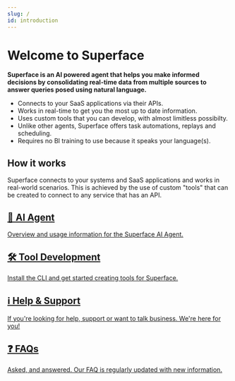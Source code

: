 ```yaml
---
slug: /
id: introduction
---
```


# Welcome to Superface

**Superface is an AI powered agent that helps you make informed decisions by consolidating real-time data from multiple sources to answer queries posed using natural language.**

- Connects to your SaaS applications via their APIs.
- Works in real-time to get you the most up to date information.
- Uses custom tools that you can develop, with almost limitless possibilty.
- Unlike other agents, Superface offers task automations, replays and scheduling.
- Requires no BI training to use because it speaks your language(s).

## How it works
Superface connects to your systems and SaaS applications and works in real-world scenarios. This is achieved by the use of custom "tools" that can be created to connect to any service that has an API.


<section className="row">
  <article className="col col--6 margin-bottom--sm">
    <a href="/docs/agent" className="card padding--lg cardContainer_node_modules-@docusaurus-theme-classic-lib-theme-DocCard-styles-module">
      <h2>🤖 AI Agent</h2>
      <p>Overview and usage information for the Superface AI Agent.</p>
    </a>
  </article>
  <article className="col col--6 margin-bottom--sm">
    <a href="/docs/develop" className="card padding--lg cardContainer_node_modules-@docusaurus-theme-classic-lib-theme-DocCard-styles-module">
      <h2>🛠️ Tool Development</h2>
      <p>Install the CLI and get started creating tools for Superface.</p>
    </a>
  </article>
</section>

<section className="row">
  <article className="col col--6 margin-bottom--sm">
    <a href="/docs/support" className="card padding--lg cardContainer_node_modules-@docusaurus-theme-classic-lib-theme-DocCard-styles-module">
      <h2>ℹ️ Help & Support</h2>
      <p>If you're looking for help, support or want to talk business. We're here for you!</p>
    </a>
  </article>
  <article className="col col--6 margin-bottom--sm">
    <a href="/docs/faq" className="card padding--lg cardContainer_node_modules-@docusaurus-theme-classic-lib-theme-DocCard-styles-module">
      <h2>❓ FAQs</h2>
      <p>Asked, and answered. Our FAQ is regularly updated with new information.</p>
    </a>
  </article>
</section>



